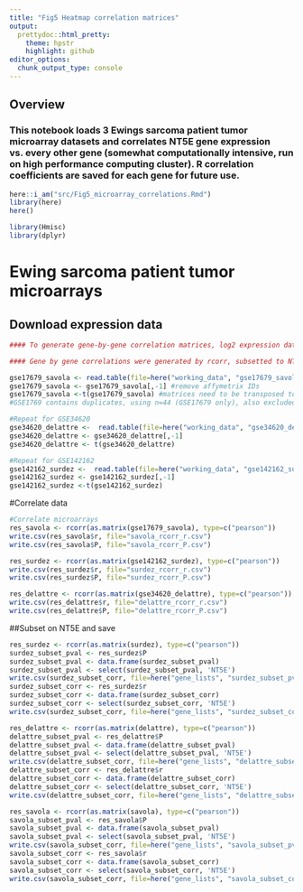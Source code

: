 ---
title: "Fig5 Heatmap correlation matrices"
output:
  prettydoc::html_pretty:
    theme: hpstr
    highlight: github
editor_options: 
  chunk_output_type: console
---

## Overview

### This notebook loads 3 Ewings sarcoma patient tumor microarray datasets and correlates NT5E gene expression vs. every other gene (somewhat computationally intensive, run on high performance computing cluster). R correlation coefficients are saved for each gene for future use.

```{r}
here::i_am("src/Fig5_microarray_correlations.Rmd")
library(here)
here()

library(Hmisc)
library(dplyr)
```

# Ewing sarcoma patient tumor microarrays

## Download expression data

```{r}
#### To generate gene-by-gene correlation matrices, log2 expression data of Ewing sarcoma tumors were downloaded from the R2 database for GSE34620, GSE142162, GSE17679. Tidy tables with columns=genes and rows=samples were prepared if not already in this format. Only Ewings tumor samples were included.

#### Gene by gene correlations were generated by rcorr, subsetted to NT5E vs. all other genes, and p-values and R correlation coefficients were saved for further use.

gse17679_savola <- read.table(file=here("working_data", "gse17679_savola_edata.txt"), row.names = 1, header=T) #load gene by sample matrix
gse17679_savola <- gse17679_savola[,-1] #remove affymetrix IDs
gse17679_savola <-t(gse17679_savola) #matrices need to be transposed to correlate on gene name not sample
#GSE1769 contains duplicates, using n=44 (GSE17679 only), also excluded cell lines and non tumor samples

```

```{r}
#Repeat for GSE34620
gse34620_delattre <-  read.table(file=here("working_data", "gse34620_delattre_edata.txt"), row.names = 1, header=T)
gse34620_delattre <- gse34620_delattre[,-1]
gse34620_delattre <- t(gse34620_delattre)
```

```{r}
#Repeat for GSE142162
gse142162_surdez <-  read.table(file=here("working_data", "gse142162_surdez_edata.txt"), row.names = 1, header=T)
gse142162_surdez <- gse142162_surdez[,-1]
gse142162_surdez <-t(gse142162_surdez)
```


#Correlate data

```{r}
#Correlate microarrays
res_savola <- rcorr(as.matrix(gse17679_savola), type=c("pearson"))
write.csv(res_savola$r, file="savola_rcorr_r.csv")
write.csv(res_savola$P, file="savola_rcorr_P.csv")

res_surdez <- rcorr(as.matrix(gse142162_surdez), type=c("pearson"))
write.csv(res_surdez$r, file="surdez_rcorr_r.csv")
write.csv(res_surdez$P, file="surdez_rcorr_P.csv")

res_delattre <- rcorr(as.matrix(gse34620_delattre), type=c("pearson"))
write.csv(res_delattre$r, file="delattre_rcorr_r.csv")
write.csv(res_delattre$P, file="delattre_rcorr_P.csv")
```

##Subset on NT5E and save

```{r}
res_surdez <- rcorr(as.matrix(surdez), type=c("pearson"))
surdez_subset_pval <- res_surdez$P
surdez_subset_pval <- data.frame(surdez_subset_pval)
surdez_subset_pval <- select(surdez_subset_pval, 'NT5E')
write.csv(surdez_subset_corr, file=here("gene_lists", "surdez_subset_pval_NT5E.csv"))
surdez_subset_corr <- res_surdez$r
surdez_subset_corr <- data.frame(surdez_subset_corr)
surdez_subset_corr <- select(surdez_subset_corr, 'NT5E')
write.csv(surdez_subset_corr, file=here("gene_lists", "surdez_subset_corr_NT5E.csv"))

res_delattre <- rcorr(as.matrix(delattre), type=c("pearson"))
delattre_subset_pval <- res_delattre$P
delattre_subset_pval <- data.frame(delattre_subset_pval)
delattre_subset_pval <- select(delattre_subset_pval, 'NT5E')
write.csv(delattre_subset_corr, file=here("gene_lists", "delattre_subset_pval_NT5E.csv"))
delattre_subset_corr <- res_delattre$r
delattre_subset_corr <- data.frame(delattre_subset_corr)
delattre_subset_corr <- select(delattre_subset_corr, 'NT5E')
write.csv(delattre_subset_corr, file=here("gene_lists", "delattre_subset_corr_NT5E.csv"))

res_savola <- rcorr(as.matrix(savola), type=c("pearson"))
savola_subset_pval <- res_savola$P
savola_subset_pval <- data.frame(savola_subset_pval)
savola_subset_pval <- select(savola_subset_pval, 'NT5E')
write.csv(savola_subset_corr, file=here("gene_lists", "savola_subset_pval_NT5E.csv"))
savola_subset_corr <- res_savola$r
savola_subset_corr <- data.frame(savola_subset_corr)
savola_subset_corr <- select(savola_subset_corr, 'NT5E')
write.csv(savola_subset_corr, file=here("gene_lists", "savola_subset_corr_NT5E.csv"))
```



